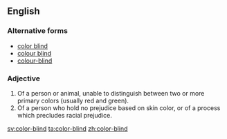 ==English==

===Alternative forms===
*[[color blind]]
*[[colour blind]]
*[[colour-blind]]

===Adjective===
{{en-adj|pos=[[color]]-[[blind]]}}

# Of a person or animal, unable to distinguish between two or more primary colors (usually red and green).
# Of a person who hold no prejudice based on skin color, or of a process which precludes racial prejudice.

[[sv:color-blind]]
[[ta:color-blind]]
[[zh:color-blind]]